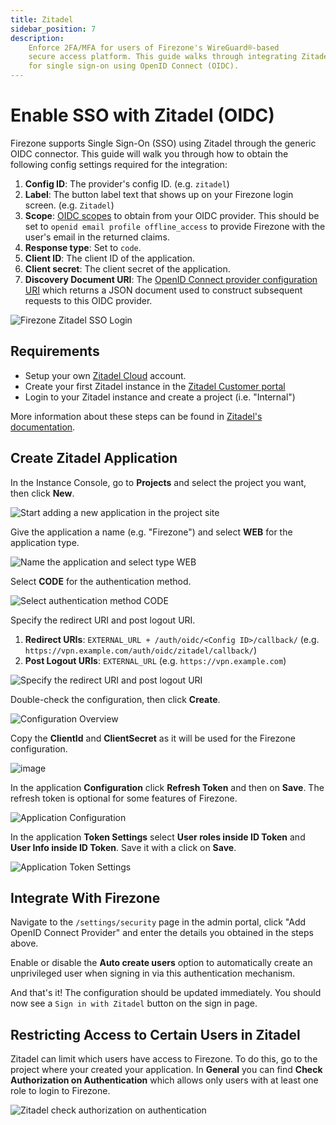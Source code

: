 ```yaml
---
title: Zitadel
sidebar_position: 7
description: 
    Enforce 2FA/MFA for users of Firezone's WireGuard®-based
    secure access platform. This guide walks through integrating Zitadel
    for single sign-on using OpenID Connect (OIDC).
---
```


# Enable SSO with Zitadel (OIDC)

Firezone supports Single Sign-On (SSO) using Zitadel
through the generic OIDC connector. This guide will walk you through how to
obtain the following config settings required for the integration:

1. **Config ID**: The provider's config ID. (e.g. `zitadel`)
1. **Label**: The button label text that shows up on your Firezone login screen. (e.g. `Zitadel`)
1. **Scope**: [OIDC scopes](https://openid.net/specs/openid-connect-basic-1_0.html#Scopes)
to obtain from your OIDC provider. This should be set to `openid email profile offline_access`
to provide Firezone with the user's email in the returned claims.
1. **Response type**: Set to `code`.
1. **Client ID**: The client ID of the application.
1. **Client secret**: The client secret of the application.
1. **Discovery Document URI**: The
[OpenID Connect provider configuration URI](https://openid.net/specs/openid-connect-discovery-1_0.html#ProviderConfig)
which returns a JSON document used to construct subsequent requests to this
OIDC provider.

![Firezone Zitadel SSO Login](https://user-images.githubusercontent.com/42775578/190861910-2a16881d-1a04-4515-9ed4-d6768db9efc0.gif)

## Requirements

* Setup your own [Zitadel Cloud](https://zitadel.cloud/) account.
* Create your first Zitadel instance in the
  [Zitadel Customer portal](https://zitadel.cloud/admin/instances)
* Login to your Zitadel instance and create a project (i.e. "Internal")

More information about these steps can be found in
[Zitadel's documentation](https://docs.zitadel.com/docs/guides/start/quickstart#try-out-zitadel-cloud).

## Create Zitadel Application

In the Instance Console, go to **Projects** and select the project you want,
then click **New**.

![Start adding a new application in the project site](https://user-images.githubusercontent.com/42775578/190860229-66dc21e3-96f0-46d3-bcf1-3d6ea6b99db2.png)

Give the application a name (e.g. "Firezone") and select **WEB**
for the application type.

![Name the application and select type WEB](https://user-images.githubusercontent.com/42775578/190860326-cb6998a1-035a-4324-89f8-3c31fb2dfeea.png)

Select **CODE** for the authentication method.

![Select authentication method CODE](https://user-images.githubusercontent.com/42775578/190860399-28c134d6-bd45-4da3-a433-4ae0b1e4ffca.png)

Specify the redirect URI and post logout URI.

1. **Redirect URIs**: `EXTERNAL_URL + /auth/oidc/<Config ID>/callback/`
(e.g. `https://vpn.example.com/auth/oidc/zitadel/callback/`)
1. **Post Logout URIs**: `EXTERNAL_URL` (e.g. `https://vpn.example.com`)

![Specify the redirect URI and post logout URI](https://user-images.githubusercontent.com/42775578/190860569-6eec899e-5753-40a6-8535-2e32a6a882a9.png)

Double-check the configuration, then click **Create**.

![Configuration Overview](https://user-images.githubusercontent.com/42775578/190860669-f478d930-24a0-4854-8631-bc3b1025e3db.png)

Copy the **ClientId** and **ClientSecret** as it will be used for the Firezone
configuration.

![image](https://user-images.githubusercontent.com/42775578/190860714-c3f38cd9-1a25-4044-ae3b-dd172be3d878.png)

In the application **Configuration** click **Refresh Token** and then on
**Save**. The refresh token is optional for some features of Firezone.

![Application Configuration](https://user-images.githubusercontent.com/42775578/190860810-9eb2cf47-d7f9-4c70-b562-fcd04c08e9e8.png)

In the application **Token Settings** select **User roles inside ID Token** and
**User Info inside ID Token**. Save it with a click on **Save**.

![Application Token Settings](https://user-images.githubusercontent.com/42775578/190860899-caee8ed8-b43c-47fa-8519-868d37ce0eb5.png)

## Integrate With Firezone

Navigate to the `/settings/security` page in the admin portal, click
"Add OpenID Connect Provider" and enter the details you obtained in the steps
above.

Enable or disable the **Auto create users** option to automatically create
an unprivileged user when signing in via this authentication mechanism.

And that's it! The configuration should be updated immediately.
You should now see a `Sign in with Zitadel` button on the sign in page.

## Restricting Access to Certain Users in Zitadel

Zitadel can limit which users have access to Firezone. To do this,
go to the project where your created your application. In **General** you can
find **Check Authorization on Authentication** which allows only users with at
least one role to login to Firezone.

![Zitadel check authorization on authentication](https://user-images.githubusercontent.com/42775578/190861300-68dad91d-1859-4dc5-8beb-16858bda5880.png)
